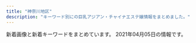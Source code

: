 ```yaml
---
title: "神奈川地区"
description: "キーワード別にの巨乳アジアン・チャイナエステ嬢情報をまとめました。"
---
```


新着画像と新着キーワードをまとめています。
2021年04月05日の情報です。

<DmmAffiliateIns />
<KeywordTable
  shops={
    [
    {
        "station": "JR\u85e4\u6ca2\u99c5\u5357\u53e3",
        "keywords": {
            "85": 3,
            "D": 3,
            "C": 4,
            "87": 6,
            "E": 6,
            "86": 4
        },
        "img_links": [
            "http://www.relax-fairyark.info/img/body2.jpg",
            "http://www.relax-fairyark.info/img/sta235.jpg",
            "http://www.relax-fairyark.info/img/vlt.png",
            "http://www.relax-fairyark.info/img/st235.jpg",
            "http://www.relax-fairyark.info/img/st223.jpg",
            "http://www.relax-fairyark.info/img/tel.png",
            "http://www.relax-fairyark.info/img/sta220.jpg",
            "http://www.relax-fairyark.info/img/st252.jpg",
            "http://www.relax-fairyark.info/img/sta256.jpg",
            "http://www.relax-fairyark.info/img/st257.jpg",
            "http://www.relax-fairyark.info/img/st150.jpg",
            "http://www.relax-fairyark.info/img/st220.jpg",
            "http://www.relax-fairyark.info/img/sta252.jpg",
            "http://www.relax-fairyark.info/img/sta255.jpg",
            "http://www.relax-fairyark.info/img/footbotton.png",
            "http://www.relax-fairyark.info/img/sta213.jpg",
            "http://www.relax-fairyark.info/img/st258.jpg",
            "http://www.relax-fairyark.info/img/sta257.jpg",
            "http://www.relax-fairyark.info/img/sta258.jpg",
            "http://www.relax-fairyark.info/img/st1.jpg",
            "http://www.relax-fairyark.info/img/sta223.jpg",
            "http://www.relax-fairyark.info/img/sta245.jpg",
            "http://www.relax-fairyark.info/img/st213.jpg",
            "http://www.relax-fairyark.info/img/st256.jpg",
            "http://www.relax-fairyark.info/img/botton.jpg",
            "http://www.relax-fairyark.info/img/st227.jpg",
            "http://www.relax-fairyark.info/img/head.jpg",
            "http://www.relax-fairyark.info/img/st245.jpg",
            "http://www.relax-fairyark.info/img/nos.jpg",
            "http://www.relax-fairyark.info/img/sta150.jpg",
            "http://www.relax-fairyark.info/img/st255.jpg"
        ],
        "name": "Fairy Ark",
        "url": "http://www.relax-fairyark.info/"
    },
    {
        "name": "\u30ea\u30e9\u30af\u30bc\u30fc\u30b7\u30e7\u30f3\u59b9",
        "url": "http://www.imouto-esute2866.com/",
        "station": "JR\u5e73\u585a\u99c5\u5317\u53e3",
        "img_links": [
            "http://www.imouto-esute2866.com/images/012.jpg",
            "http://www.imouto-esute2866.com/flash/top-1.jpg",
            "http://www.imouto-esute2866.com/images/013.jpg"
        ],
        "keywords": {
            "C": 7
        }
    },
    {
        "keywords": {
            "E": 8,
            "C": 8,
            "D": 56,
            "F": 8
        },
        "name": "\u30ad\u30e5\u30fc\u30c8",
        "url": "http://onlyone-relax.xyz/",
        "station": "JR\u5c0f\u7530\u539f\u99c5\u897f\u53e3",
        "img_links": [
            "http://onlyone-relax.xyz/images/cg08.jpg",
            "http://onlyone-relax.xyz/images/2.jpg",
            "http://onlyone-relax.xyz/images/top2.png",
            "http://onlyone-relax.xyz/images/qr.jpg",
            "http://onlyone-relax.xyz/images/cg05.jpg",
            "http://onlyone-relax.xyz/images/cg06.jpg",
            "http://onlyone-relax.xyz/images/spacer300x450.png",
            "http://onlyone-relax.xyz/images/cg02.jpg",
            "http://onlyone-relax.xyz/images/cg09.jpg",
            "http://onlyone-relax.xyz/images/cg10.jpg",
            "http://onlyone-relax.xyz/images/cg01.jpg",
            "http://onlyone-relax.xyz/images/1.jpg",
            "http://onlyone-relax.xyz/images/cg03.jpg",
            "http://onlyone-relax.xyz/images/top.png",
            "http://onlyone-relax.xyz/images/cg07.jpg",
            "http://onlyone-relax.xyz/images/4.jpg",
            "http://onlyone-relax.xyz/images/cg04.jpg"
        ]
    },
    {
        "keywords": {
            "86": 38,
            "C": 9,
            "D": 51,
            "85": 13
        },
        "station": "\u5927\u78ef\u99c5",
        "img_links": [
            "https://candy.jps.cm/images/mobile.jpg",
            "https://candy.jps.cm/images/s_news.jpg",
            "https://candy.jps.cm/photos/sites/46/2021/03/2021032412025519.jpg",
            "https://candy.jps.cm/photos/sites/46/2021/03/2021032412025333.jpg",
            "https://candy.jps.cm/images/tel.jpg",
            "https://candy.jps.cm/images/room3.jpg",
            "https://candy.jps.cm/images/s_face.jpg",
            "https://candy.jps.cm/images/s_staff.jpg",
            "https://candy.jps.cm/images/s2.jpg",
            "https://candy.jps.cm/photos/sites/46/2021/03/2021032412025477.jpg",
            "https://candy.jps.cm/photos/sites/46/2021/03/2021032412025571.jpg",
            "https://candy.jps.cm/images/s1.jpg",
            "https://candy.jps.cm/images/top.jpg",
            "https://candy.jps.cm/images/news_bj2.jpg",
            "https://candy.jps.cm/images/room1.jpg",
            "https://candy.jps.cm/images/s_link.jpg",
            "https://candy.jps.cm/images/new.jpg",
            "https://candy.jps.cm/images/room4.jpg",
            "https://candy.jps.cm/images/room2.jpg"
        ],
        "url": "https://candy.jps.cm/",
        "name": "\u30ad\u30e3\u30f3\u30c7\u30a3"
    },
    {
        "img_links": [],
        "station": "JR\u8305\u30f6\u5d0e\u99c5\u5317\u53e3",
        "url": "http://karen.ies.fun/",
        "name": "\u83ef\u84ee",
        "keywords": {}
    },
    {
        "station": "JR\u6771\u6238\u585a\u99c5\u6771\u53e3",
        "url": "http://candy.relaxjp.com/",
        "keywords": {
            "90": 1,
            "88": 1,
            "C": 2,
            "D": 4,
            "87": 1,
            "85": 1,
            "89": 2
        },
        "img_links": [
            "http://candy.relaxjp.com/css/staff/staff003.png",
            "http://candy.relaxjp.com/css/staff/staff002.png",
            "http://candy.relaxjp.com/css/staff/staff005-a.png",
            "http://candy.relaxjp.com/css/staff/staff004-a.png",
            "http://candy.relaxjp.com/css/nav/nav-002.png",
            "http://candy.relaxjp.com/css/top0001.png",
            "http://candy.relaxjp.com/css/staff/staff004.png",
            "http://candy.relaxjp.com/css/nav/nav-004.png",
            "http://candy.relaxjp.com/css/staff/staff007.png",
            "http://candy.relaxjp.com/css/staff/staff006-a.png",
            "http://candy.relaxjp.com/css/nav/nav-001.png",
            "http://candy.relaxjp.com/css/osusume03.jpg",
            "http://candy.relaxjp.com/css/staff/staff006.png",
            "http://candy.relaxjp.com/css/staff/staff001-a.png",
            "http://candy.relaxjp.com/css/staff/staff003-a.png",
            "http://candy.relaxjp.com/css/nav/nav-006.png",
            "http://candy.relaxjp.com/images/slider1/003.jpg",
            "http://candy.relaxjp.com/css/staff/staff007-a.png",
            "http://candy.relaxjp.com/css/nav/nav-003.png",
            "http://candy.relaxjp.com/images/slider1/001.jpg",
            "http://candy.relaxjp.com/css/tel.png",
            "http://candy.relaxjp.com/css/nav/nav-005.png",
            "http://candy.relaxjp.com/css/staff/staff005.png",
            "http://candy.relaxjp.com/css/staff/staff002-a.png",
            "http://candy.relaxjp.com/css/staff/staff0001.png"
        ],
        "name": "Candy"
    },
    {
        "keywords": {},
        "name": "\u5143\u6c17\u3082\u308a\u3082\u308a",
        "img_links": [],
        "url": "http://genkimorimori.ies.bz/",
        "station": "\u79e6\u91ce\u99c5\u5317\u53e3"
    },
    {
        "name": "yuyu-\u3086\u3046\u3086-",
        "img_links": [
            "http://www.cc-girl.work/images/7.jpg",
            "http://www.cc-girl.work/images/staff_t.jpg",
            "http://www.cc-girl.work/images/rec1.jpg",
            "http://www.cc-girl.work/images/line.png",
            "http://www.cc-girl.work/images/ta.jpg",
            "http://www.cc-girl.work/images/mobile.jpg",
            "http://www.cc-girl.work/images/9.jpg",
            "http://www.cc-girl.work/images/news.jpg",
            "http://www.cc-girl.work/images/5.jpg",
            "http://www.cc-girl.work/images/6.jpg",
            "http://www.cc-girl.work/images/4.jpg",
            "http://www.cc-girl.work/img/sizuka1.jpg",
            "http://www.cc-girl.work/img/kaoru1.jpg",
            "http://www.cc-girl.work/images/sys1.jpg",
            "http://www.cc-girl.work/images/head.jpg",
            "http://www.cc-girl.work/images/11.jpg",
            "http://www.cc-girl.work/images/sys2.jpg",
            "http://www.cc-girl.work/images/ac1.jpg",
            "http://www.cc-girl.work/images/8.jpg",
            "http://www.cc-girl.work/images/rec2.jpg",
            "http://www.cc-girl.work/images/10.jpg",
            "http://www.cc-girl.work/img/kumi1.jpg",
            "http://www.cc-girl.work/img/ai1.jpg",
            "http://www.cc-girl.work/img/miho1.jpg",
            "http://www.cc-girl.work/img/eri1.jpg",
            "http://www.cc-girl.work/img/momo1.jpg",
            "http://www.cc-girl.work/img/mari1.jpg",
            "http://www.cc-girl.work/img/yuki1.jpg",
            "http://www.cc-girl.work/images/1.jpg",
            "http://www.cc-girl.work/img/yuri1.jpg",
            "http://www.cc-girl.work/images/3.jpg",
            "http://www.cc-girl.work/images/interior_t.jpg",
            "http://www.cc-girl.work/images/2.jpg",
            "http://www.cc-girl.work/images/int1.jpg",
            "http://www.cc-girl.work/img/yaya1.jpg"
        ],
        "url": "http://www.cc-girl.work/",
        "station": "\u4e0a\u5927\u5ca1\u99c5",
        "keywords": {}
    },
    {
        "keywords": {
            "87": 12,
            "D": 8,
            "83": 8,
            "C": 27
        },
        "img_links": [
            "http://www.bestlove.iesjp.com/images/line.png",
            "http://www.bestlove.iesjp.com/files/007-02.jpg",
            "http://www.bestlove.iesjp.com/photo_news/upimg/77212603ef74383541_0.jpg",
            "http://www.bestlove.iesjp.com/files/001-03.jpg",
            "http://www.bestlove.iesjp.com/files/006-03.jpg",
            "http://www.bestlove.iesjp.com/files/001-02.jpg",
            "http://www.bestlove.iesjp.com/files/004.jpg",
            "http://www.bestlove.iesjp.com/files/002-03.jpg",
            "http://www.bestlove.iesjp.com/files/003.jpg",
            "http://www.bestlove.iesjp.com/images/atomosky.jpg",
            "http://www.bestlove.iesjp.com/files/006-02.jpg",
            "http://www.bestlove.iesjp.com/files/004-02.jpg",
            "http://www.bestlove.iesjp.com/photo_news/upimg/694716066af5752b7c_1.jpg",
            "http://www.bestlove.iesjp.com/files/001.jpg",
            "http://www.bestlove.iesjp.com/photo_news/upimg/54866603c72e67a391_0.jpg",
            "http://www.bestlove.iesjp.com/files/007.jpg",
            "http://www.bestlove.iesjp.com/files/006.jpg",
            "http://www.bestlove.iesjp.com/files/005-03.jpg",
            "http://www.bestlove.iesjp.com/files/003-03.jpg",
            "http://www.bestlove.iesjp.com/files/007-03.jpg",
            "http://www.bestlove.iesjp.com/files/004-03.jpg",
            "http://www.bestlove.iesjp.com/files/002-02.jpg",
            "http://www.bestlove.iesjp.com/files/003-02.jpg",
            "http://www.bestlove.iesjp.com/files/002.jpg",
            "http://www.bestlove.iesjp.com/files/005.jpg",
            "http://www.bestlove.iesjp.com/images/mobile.jpg",
            "http://www.bestlove.iesjp.com/files/005-02.jpg",
            "http://www.bestlove.iesjp.com/images/r3.jpg"
        ],
        "station": "JR\u5e73\u585a\u99c5\u5317\u53e3",
        "name": "Best Love \uff5e\u30d9\u30b9\u30c8\u30e9\u30d6\uff5e",
        "url": "http://www.bestlove.iesjp.com/"
    },
    {
        "img_links": [
            "http://esbest.info/js/sliderLine/slide_prev.png",
            "http://esbest.info/staffPhoto/s20200526161929.jpg",
            "http://esbest.info/staffPhoto/b20200205123504.jpg",
            "http://esbest.info/js/sliderLine/slide_next.png",
            "http://esbest.info/staffPhoto/b20200111165529.jpg",
            "http://esbest.info/staffPhoto/b20200109133117.jpg",
            "http://esbest.info/images/store/01.jpg",
            "http://esbest.info/images/returnBtn.png",
            "http://esbest.info/images/store/02.jpg",
            "http://esbest.info/uploadfiles/images/campaignEsbestInfo1.jpg",
            "http://esbest.info/images/store/04.jpg",
            "http://esbest.info/staffPhoto/b20200526161929.jpg",
            "http://esbest.info/images/mobile.jpg",
            "http://esbest.info/images/store/03.jpg",
            "http://esbest.info/staffPhoto/s20200111165529.jpg",
            "http://esbest.info/staffPhoto/s20200109133117.jpg",
            "http://esbest.info/staffPhoto/s20200205123504.jpg"
        ],
        "name": "\u30df\u30e9\u30dc\u30eb",
        "url": "http://esbest.info/",
        "keywords": {
            "87": 1,
            "86": 2,
            "E": 1,
            "85": 1,
            "D": 3
        },
        "station": "JR\u6771\u6238\u585a\u99c5\u6771\u53e3"
    },
    {
        "keywords": {
            "C": 13
        },
        "station": "JR\u85e4\u6ca2\u99c5\u5357\u53e3",
        "url": "http://hana-tobira.xyz/",
        "img_links": [
            "http://hana-tobira.xyz/images/tite-link.jpg",
            "http://hana-tobira.xyz/images/end.png",
            "http://hana-tobira.xyz/images/g4.jpg",
            "http://hana-tobira.xyz/images/g2.jpg",
            "http://hana-tobira.xyz/images/tite-i.png",
            "http://hana-tobira.xyz/images/g.jpg",
            "http://hana-tobira.xyz/images/g6.jpg",
            "http://hana-tobira.xyz/images/g7.jpg",
            "http://hana-tobira.xyz/images/pickup_t.jpg",
            "http://hana-tobira.xyz/images/mobile.jpg",
            "http://hana-tobira.xyz/images/g5.jpg",
            "http://hana-tobira.xyz/images/tite-staff.jpg"
        ],
        "name": "\u82b1\u306e\u6249"
    },
    {
        "name": "\u968f\u7e01",
        "url": "http://sui-en.work/",
        "station": "JR\u5e73\u585a\u99c5\u5317\u53e3",
        "img_links": [
            "http://sui-en.work/img/hana1.jpg",
            "http://sui-en.work/images/news.jpg",
            "http://sui-en.work/images/int2.png",
            "http://sui-en.work/images/sys1.jpg",
            "http://sui-en.work/images/sys2.jpg",
            "http://sui-en.work/images/3.png",
            "http://sui-en.work/images/info.jpg",
            "http://sui-en.work/images/int1.png",
            "http://sui-en.work/images/staff_t.png",
            "http://sui-en.work/images/head.jpg",
            "http://sui-en.work/images/interior_t.png",
            "http://sui-en.work/images/b1.jpg",
            "http://sui-en.work/img/sena1.jpg",
            "http://sui-en.work/images/1.png",
            "http://sui-en.work/images/mobile.jpg",
            "http://sui-en.work/images/sys3.png",
            "http://sui-en.work/images/tr.jpg",
            "http://sui-en.work/images/b2.jpg",
            "http://sui-en.work/images/2.png",
            "http://sui-en.work/img/yuki1.jpg",
            "http://sui-en.work/images/4.png",
            "http://sui-en.work/images/int3.png",
            "http://sui-en.work/img/kaori1.jpg",
            "http://sui-en.work/images/ta.jpg"
        ],
        "keywords": {}
    },
    {
        "station": "JR\u85e4\u6ca2\u99c5\u5357\u53e3",
        "url": "http://yacho.est-u.com/",
        "name": "\u591c\u8776",
        "img_links": [
            "http://yacho.est-u.com/images/staff_03.jpg",
            "http://yacho.est-u.com/images/index_04.jpg",
            "http://yacho.est-u.com/images/4.jpg",
            "http://yacho.est-u.com/images/index_01.jpg",
            "http://yacho.est-u.com/images/k1.jpg",
            "http://yacho.est-u.com/images/index_06.jpg",
            "http://yacho.est-u.com/images/index_14.jpg",
            "http://yacho.est-u.com/images/k2.jpg",
            "http://yacho.est-u.com/images/index_17.jpg",
            "http://yacho.est-u.com/images/staff_01.jpg",
            "http://yacho.est-u.com/images/5.jpg",
            "http://yacho.est-u.com/images/index_05.jpg",
            "http://yacho.est-u.com/images/2.jpg",
            "http://yacho.est-u.com/images/index_02.jpg",
            "http://yacho.est-u.com/images/6.jpg",
            "http://yacho.est-u.com/images/1.jpg",
            "http://yacho.est-u.com/images/index_03.jpg",
            "http://yacho.est-u.com/images/index_07.jpg",
            "http://yacho.est-u.com/images/index_15.jpg",
            "http://yacho.est-u.com/images/index_12.jpg",
            "http://yacho.est-u.com/images/3.jpg",
            "http://yacho.est-u.com/images/index_10.jpg"
        ],
        "keywords": {}
    },
    {
        "img_links": [
            "http://www.hamabei.com/images/buttona_06.jpg",
            "http://www.hamabei.com/images/giral012.jpg",
            "http://www.hamabei.com/images/yuka1.jpg",
            "http://www.hamabei.com/images/kaori1.jpg",
            "http://www.hamabei.com/images/nana1.jpg",
            "http://www.hamabei.com/images/buttona_07.jpg",
            "http://www.hamabei.com/images/buttona_08.jpg",
            "http://www.hamabei.com/images/buttona_05.jpg",
            "http://www.hamabei.com/images/miki1.jpg",
            "http://www.hamabei.com/images/giral007.jpg",
            "http://www.hamabei.com/images/buttona_04.jpg",
            "http://www.hamabei.com/images/qr.jpg",
            "http://www.hamabei.com/images/giral014.jpg",
            "http://www.hamabei.com/images/giral009.jpg",
            "http://www.hamabei.com/images/buttona_03.jpg",
            "http://www.hamabei.com/images/giral015.jpg"
        ],
        "keywords": {},
        "station": "JR\u8305\u30f6\u5d0e\u99c5\u5357\u53e3",
        "url": "http://www.hamabei.com/",
        "name": "\u6d5c\u8fba\u306e\u604b"
    },
    {
        "name": "\u3059\u3054\u3044\u7652\u3057",
        "img_links": [
            "http://www.sugoi.esturl.com/images/tit_new.png",
            "http://www.sugoi.esturl.com/images/maining.jpg",
            "http://www.sugoi.esturl.com/files/001.jpg",
            "http://www.sugoi.esturl.com/images/top.jpg",
            "http://www.sugoi.esturl.com/images/sp_tit_therapist.png",
            "http://www.sugoi.esturl.com/files/004.jpg",
            "http://www.sugoi.esturl.com/images/tit_therapist.png",
            "http://www.sugoi.esturl.com/files/002.jpg",
            "http://www.sugoi.esturl.com/images/sp_top.jpg",
            "http://www.sugoi.esturl.com/images/sp_tit_new.png",
            "http://www.sugoi.esturl.com/images/img_tel.png",
            "http://www.sugoi.esturl.com/files/003.jpg"
        ],
        "keywords": {
            "86": 12,
            "87": 12,
            "C": 12,
            "D": 12
        },
        "station": "JR\u6238\u585a\u99c5",
        "url": "http://www.sugoi.esturl.com/"
    },
    {
        "url": "http://lavender-est.xyz/",
        "img_links": [
            "http://lavender-est.xyz/girl/2_1.jpg",
            "http://lavender-est.xyz/girl/8_1.jpg",
            "http://lavender-est.xyz/images/twitter.jpg",
            "http://lavender-est.xyz/girl/8.jpg",
            "http://lavender-est.xyz/girl/3.jpg",
            "http://lavender-est.xyz/girl/7.jpg",
            "http://lavender-est.xyz/girl/11_1.jpg",
            "http://lavender-est.xyz/images/top01.jpg",
            "http://lavender-est.xyz/images/tel.png",
            "http://lavender-est.xyz/girl/2.jpg",
            "http://lavender-est.xyz/images/lr_02.jpg",
            "http://lavender-est.xyz/images/room/r4.jpg",
            "http://lavender-est.xyz/girl/14_1.jpg",
            "http://lavender-est.xyz/girl/5.jpg",
            "http://lavender-est.xyz/girl/10_1.jpg",
            "http://lavender-est.xyz/girl/11_2.jpg",
            "http://lavender-est.xyz/girl/5_2.jpg",
            "http://lavender-est.xyz/images/pro_girl_line.jpg",
            "http://lavender-est.xyz/girl/4_1.jpg",
            "http://lavender-est.xyz/girl/14.jpg",
            "http://lavender-est.xyz/images/room/r3.jpg",
            "http://lavender-est.xyz/images/bar_staff.jpg",
            "http://lavender-est.xyz/girl/14_2.jpg",
            "http://lavender-est.xyz/images/mobile.png",
            "http://lavender-est.xyz/girl/9_2.jpg",
            "http://lavender-est.xyz/images/room/r2.jpg",
            "http://lavender-est.xyz/girl/5_3.jpg",
            "http://lavender-est.xyz/girl/9.jpg",
            "http://lavender-est.xyz/girl/10_2.jpg",
            "http://lavender-est.xyz/girl/7_1.jpg",
            "http://lavender-est.xyz/images/room/r1.jpg",
            "http://lavender-est.xyz/girl/3_1.jpg",
            "http://lavender-est.xyz/girl/9_1.jpg",
            "http://lavender-est.xyz/girl/15_1.jpg",
            "http://lavender-est.xyz/i/girl/4.jpg",
            "http://lavender-est.xyz/girl/7_2.jpg",
            "http://lavender-est.xyz/girl/10.jpg",
            "http://lavender-est.xyz/girl/4.jpg",
            "http://lavender-est.xyz/girl/15.jpg",
            "http://lavender-est.xyz/girl/5_1.jpg",
            "http://lavender-est.xyz/girl/11.jpg"
        ],
        "station": "JR\u85e4\u6ca2\u99c5\u5357\u53e3",
        "name": "\u30e9\u30d9\u30f3\u30c0\u30fc",
        "keywords": {}
    },
    {
        "station": "JR\u5e73\u585a\u99c5\u5317\u53e3",
        "img_links": [
            "http://www.huyo.work/images/line.png",
            "http://www.huyo.work/images/4.jpg",
            "http://www.huyo.work/images/sys1.jpg",
            "http://www.huyo.work/img/mimi1.jpg",
            "http://www.huyo.work/img/hana1.jpg",
            "http://www.huyo.work/images/mobile.jpg",
            "http://www.huyo.work/images/info.jpg",
            "http://www.huyo.work/img/riri1.jpg",
            "http://www.huyo.work/img/ayumi1.jpg",
            "http://www.huyo.work/images/sys2.jpg",
            "http://www.huyo.work/img/mayu1.jpg",
            "http://www.huyo.work/images/7.jpg",
            "http://www.huyo.work/images/news.jpg",
            "http://www.huyo.work/img/nana1.jpg",
            "http://www.huyo.work/images/1.jpg",
            "http://www.huyo.work/images/3.jpg",
            "http://www.huyo.work/images/interior_t.jpg",
            "http://www.huyo.work/images/head.jpg",
            "http://www.huyo.work/images/int1.jpg",
            "http://www.huyo.work/images/5.jpg",
            "http://www.huyo.work/images/2.jpg",
            "http://www.huyo.work/img/sora1.jpg",
            "http://www.huyo.work/images/8.jpg",
            "http://www.huyo.work/images/staff_t.jpg",
            "http://www.huyo.work/images/int2.jpg"
        ],
        "name": "\u3075\u3088\u3046",
        "keywords": {},
        "url": "http://www.huyo.work/"
    },
    {
        "img_links": [
            "http://civebt.xyz/templets/default/picture/interior_t.jpg",
            "http://civebt.xyz/uploads/180620/1-1P62010154K00.png",
            "http://civebt.xyz/uploads/201103/1-201103091136248.jpg",
            "http://civebt.xyz/uploads/201103/1-201103143450506.jpg",
            "http://civebt.xyz/templets/default/picture/news.jpg",
            "http://civebt.xyz/templets/default/picture/head.jpg",
            "http://civebt.xyz/uploads/201103/1-201103091150648.jpg",
            "http://civebt.xyz/templets/default/picture/staff_t.jpg",
            "http://civebt.xyz/uploads/201102/1-2011021306404K.png",
            "http://civebt.xyz/templets/default/picture/rec1.png",
            "http://civebt.xyz/uploads/180620/1-1P62010193X63.jpg",
            "http://civebt.xyz/uploads/201102/1-201102130FY09.png",
            "http://civebt.xyz/uploads/201103/1-201103091122a3.jpg"
        ],
        "url": "http://civebt.xyz/",
        "station": "\u6e58\u5357\u53f0\u99c5\u897f\u53e3",
        "keywords": {
            "G": 4,
            "E": 8
        },
        "name": "\u9b54\u6cd5\u306e\u5973\u738b"
    },
    {
        "keywords": {
            "85": 2,
            "86": 4,
            "89": 2,
            "83": 4
        },
        "name": "\u9e97",
        "station": "JR\u85e4\u6ca2\u99c5\u5357\u53e3",
        "url": "http://es-rei.work/",
        "img_links": [
            "http://es-rei.work/_src/26791115/_igp4263.jpg",
            "http://es-rei.work/_src/26747300/line3.png",
            "http://es-rei.work/_src/47863244/line1.jpg",
            "http://es-rei.work/_src/26838155/wechatimg202.jpg",
            "http://es-rei.work/_src/26747218/line1.jpg",
            "http://es-rei.work/_src/26747221/wechatimg164_1.jpg",
            "http://es-rei.work/_src/26747296/line1.jpg",
            "http://es-rei.work/_src/26747229/line1.jpg",
            "http://es-rei.work/_src/26824435/cam2.png",
            "http://es-rei.work/_src/26838174/line.png",
            "http://es-rei.work/_src/26747126/base_01.png",
            "http://es-rei.work/_src/26747089/51d8ecbee4cc2935f070c539c37ded71.jpg",
            "http://es-rei.work/_src/26824216/b0131b16446464e537eff864d8f041bb.jpg",
            "http://es-rei.work/_src/26747170/base_01.png",
            "http://es-rei.work/_src/26838158/wechatimg75.jpg",
            "http://es-rei.work/_src/26838160/line.png",
            "http://es-rei.work/_src/47863241/05859f21726dfcef9faa9bab12a2595.jpg",
            "http://es-rei.work/_src/26747210/navi2_06.png",
            "http://es-rei.work/_src/26747304/line1.jpg",
            "http://es-rei.work/5.jpg",
            "http://es-rei.work/_src/47863240/line3.png",
            "http://es-rei.work/_src/26747093/_igp4295.jpg",
            "http://es-rei.work/3.jpg",
            "http://es-rei.work/_src/26747203/list_04.png",
            "http://es-rei.work/_src/26747205/navi2_01.png",
            "http://es-rei.work/_src/34041600/line3.png",
            "http://es-rei.work/_src/26747200/list_01.png",
            "http://es-rei.work/_src/26747173/base_03.png",
            "http://es-rei.work/_src/26838136/news.jpg",
            "http://es-rei.work/_src/26747287/line3.png",
            "http://es-rei.work/_src/26747158/base_03.png",
            "http://es-rei.work/_src/26838156/wechatimg204.jpg",
            "http://es-rei.work/_src/26790995/wechatimg38_20181018221746252.jpg",
            "http://es-rei.work/_src/26747204/list_05.png",
            "http://es-rei.work/_src/26838157/wechatimg77.jpg",
            "http://es-rei.work/4.jpg",
            "http://es-rei.work/_src/26747199/sign.png",
            "http://es-rei.work/_src/26747202/list_03.png",
            "http://es-rei.work/_src/26747207/navi2_03.png",
            "http://es-rei.work/_src/26747209/navi2_05.png",
            "http://es-rei.work/_src/26747086/base_01.png",
            "http://es-rei.work/_src/26747153/base_01.png",
            "http://es-rei.work/_src/26791049/_dsf9442.jpg",
            "http://es-rei.work/1.jpg",
            "http://es-rei.work/2.jpg",
            "http://es-rei.work/_src/26791051/_dsf9446.jpg",
            "http://es-rei.work/_src/26747292/wechatimg202.jpg",
            "http://es-rei.work/_src/26747293/line3.png",
            "http://es-rei.work/_src/26747201/list_02.png",
            "http://es-rei.work/_src/26747187/base_03.png",
            "http://es-rei.work/_src/26747185/base_01.png",
            "http://es-rei.work/_src/26747294/line3.png",
            "http://es-rei.work/_src/26747288/line3.png",
            "http://es-rei.work/_src/26747225/wechatimg75.jpg",
            "http://es-rei.work/_src/26747223/line3.png",
            "http://es-rei.work/_src/34124118/wechatimg26_20200914183556350.jpg",
            "http://es-rei.work/_src/26747301/line3.png",
            "http://es-rei.work/_src/47863239/line3.png",
            "http://es-rei.work/_src/34041597/wechatimg26_20200914183556350.jpg",
            "http://es-rei.work/_src/34041693/line1.jpg",
            "http://es-rei.work/_src/26747132/line1.jpg",
            "http://es-rei.work/_src/26747302/wechatimg204.jpg",
            "http://es-rei.work/_src/26747289/wechatimg77.jpg",
            "http://es-rei.work/_src/47863108/wechatimg26_20200914183556350.jpg",
            "http://es-rei.work/_src/26747227/line3.png",
            "http://es-rei.work/_src/47863242/100054276feb8d8cef3ac5199531cfe.jpg",
            "http://es-rei.work/_src/26747208/navi2_04.png",
            "http://es-rei.work/_src/26747231/line1.jpg",
            "http://es-rei.work/_src/26747226/line3.png",
            "http://es-rei.work/_src/26747114/base_03.png",
            "http://es-rei.work/_src/34041596/05859f21726dfcef9faa9bab12a2595.jpg",
            "http://es-rei.work/_src/26791053/_dsf9449.jpg",
            "http://es-rei.work/_src/34041599/line3.png",
            "http://es-rei.work/_src/26747141/base_03.png",
            "http://es-rei.work/_src/26747222/line3.png",
            "http://es-rei.work/_src/26747206/navi2_02.png"
        ]
    },
    {
        "keywords": {},
        "img_links": [
            "http://f-kaori.work/images/10.jpg",
            "http://f-kaori.work/sp/images/9.jpg",
            "http://f-kaori.work/images/int1.png",
            "http://f-kaori.work/sp/images/sisu.jpg",
            "http://f-kaori.work/images/mobile.jpg",
            "http://f-kaori.work/sp/images/7.jpg",
            "http://f-kaori.work/images/head.jpg",
            "http://f-kaori.work/sp/images/head.jpg",
            "http://f-kaori.work/sp/images/topgirl.png",
            "http://f-kaori.work/images/concept.png",
            "http://f-kaori.work/sp/images/1.jpg",
            "http://f-kaori.work/sp/images/top.jpg",
            "http://f-kaori.work/sp/images/sys.png",
            "http://f-kaori.work/sp/menu/top.jpg",
            "http://f-kaori.work/sp/menu/interior.jpg",
            "http://f-kaori.work/sp/images/news.png",
            "http://f-kaori.work/images/6.jpg",
            "http://f-kaori.work/images/sm.jpg",
            "http://f-kaori.work/images/news.png",
            "http://f-kaori.work/sp/img/sin1.jpg",
            "http://f-kaori.work/images/7.jpg",
            "http://f-kaori.work/sp/images/interior_t.jpg",
            "http://f-kaori.work/sp/img/emi1.jpg",
            "http://f-kaori.work/sp/img/yumi1.jpg",
            "http://f-kaori.work/sp/images/10.jpg",
            "http://f-kaori.work/images/8.jpg",
            "http://f-kaori.work/images/3.jpg",
            "http://f-kaori.work/sp/images/6.jpg",
            "http://f-kaori.work/img/yumi1.jpg",
            "http://f-kaori.work/images/5.jpg",
            "http://f-kaori.work/sp/images/5.jpg",
            "http://f-kaori.work/sp/images/rec1.png",
            "http://f-kaori.work/sp/images/int2.png",
            "http://f-kaori.work/images/9.jpg",
            "http://f-kaori.work/sp/images/sisu_t.png",
            "http://f-kaori.work/img/sora1.jpg",
            "http://f-kaori.work/sp/img/yoka1.jpg",
            "http://f-kaori.work/sp/menu/staff.jpg",
            "http://f-kaori.work/sp/images/8.jpg",
            "http://f-kaori.work/img/sasa1.jpg",
            "http://f-kaori.work/images/int2.png",
            "http://f-kaori.work/sp/images/int1.png",
            "http://f-kaori.work/sp/images/3.jpg",
            "http://f-kaori.work/img/emi1.jpg",
            "http://f-kaori.work/sp/images/newsb.png",
            "http://f-kaori.work/images/line.png",
            "http://f-kaori.work/sp/images/footer.png",
            "http://f-kaori.work/images/sys.png",
            "http://f-kaori.work/sp/img/sasa1.jpg",
            "http://f-kaori.work/img/aya1.jpg",
            "http://f-kaori.work/sp/images/rec3.png",
            "http://f-kaori.work/images/interior_t.jpg",
            "http://f-kaori.work/img/yoka1.jpg",
            "http://f-kaori.work/sp/img/sora1.jpg",
            "http://f-kaori.work/sp/images/staff_t.jpg",
            "http://f-kaori.work/images/rec2.jpg",
            "http://f-kaori.work/images/1.jpg",
            "http://f-kaori.work/img/sin1.jpg",
            "http://f-kaori.work/sp/images/rec2.jpg",
            "http://f-kaori.work/images/staff_t.jpg",
            "http://f-kaori.work/sp/img/aya1.jpg",
            "http://f-kaori.work/sp/images/tel.jpg",
            "http://f-kaori.work/images/sisu.png",
            "http://f-kaori.work/sp/images/pc.jpg",
            "http://f-kaori.work/sp/img/risa1.jpg",
            "http://f-kaori.work/images/rec1.png",
            "http://f-kaori.work/img/risa1.jpg",
            "http://f-kaori.work/images/sisu_t.jpg"
        ],
        "name": "\u85ab",
        "station": "JR\u85e4\u6ca2\u99c5\u5357\u53e3",
        "url": "http://f-kaori.work/"
    },
    {
        "keywords": {
            "86": 21,
            "83": 10,
            "87": 11,
            "D": 63,
            "85": 21,
            "C": 9
        },
        "name": "\u30a2\u30ea\u30fc\u30ca",
        "img_links": [
            "https://arena.jpn.vin/photos/sites/25/2021/03/2021031912153947.jpg",
            "https://arena.jpn.vin/photos/sites/25/2021/02/2021021019135821.jpg",
            "https://arena.jpn.vin/photos/sites/25/2021/04/2021040118140613.jpg",
            "https://arena.jpn.vin/images/room4.jpg",
            "https://arena.jpn.vin/images/s2.jpg",
            "https://arena.jpn.vin/images/s_news.jpg",
            "https://arena.jpn.vin/images/mobile.jpg",
            "https://arena.jpn.vin/images/s_link.jpg",
            "https://arena.jpn.vin/images/s_face.jpg",
            "https://arena.jpn.vin/photos/sites/25/2021/02/202102101913575.jpg",
            "https://arena.jpn.vin/images/room2.jpg",
            "https://arena.jpn.vin/images/news_bj2.jpg",
            "https://arena.jpn.vin/images/s_staff.jpg",
            "https://arena.jpn.vin/images/new.jpg",
            "https://arena.jpn.vin/images/top.jpg",
            "https://arena.jpn.vin/images/room1.jpg",
            "https://arena.jpn.vin/images/tel.jpg",
            "https://arena.jpn.vin/images/room3.jpg",
            "https://arena.jpn.vin/images/s1.jpg",
            "https://arena.jpn.vin/photos/sites/25/2021/02/2021021019135553.jpg",
            "https://arena.jpn.vin/photos/sites/25/2021/02/2021021019135619.jpg"
        ],
        "station": "JR\u6238\u585a\u99c5\u897f\u53e3",
        "url": "https://arena.jpn.vin/"
    },
    {
        "name": "\u30cf\u30cb\u30fc\u30cf\u30cb\u30fc",
        "url": "http://cherry.este.work/",
        "img_links": [
            "http://cherry.este.work/call.png",
            "http://cherry.este.work/m-head03.jpg",
            "http://cherry.este.work/staff03-b.png",
            "http://cherry.este.work/foot01.jpg",
            "http://cherry.este.work/baner.jpg",
            "http://cherry.este.work/yui.jpg",
            "http://cherry.este.work/anna.jpg",
            "http://cherry.este.work/staff05-b.png",
            "http://cherry.este.work/staff02-b.png"
        ],
        "keywords": {
            "90": 3,
            "E": 1,
            "92": 1,
            "D": 3,
            "85": 1,
            "F": 1
        },
        "station": "JR\u5c0f\u7530\u539f\u99c5\u6771\u53e3"
    },
    {
        "station": "JR\u85e4\u6ca2\u99c5\u5317\u53e3",
        "url": "http://en.este88.com/",
        "img_links": [
            "http://en.este88.com/gals/saya1.jpg",
            "http://en.este88.com/i/images/info_12.jpg",
            "http://en.este88.com/i/images/info_07.jpg",
            "http://en.este88.com/gals/aya1.jpg",
            "http://en.este88.com/gals/koko1.jpg",
            "http://en.este88.com/images/info.png",
            "http://en.este88.com/gals/rena1.jpg",
            "http://en.este88.com/gals/nana1.jpg",
            "http://en.este88.com/gals/momo1.jpg",
            "http://en.este88.com/gals/asuka1.jpg",
            "http://en.este88.com/i/images/info_15.jpg",
            "http://en.este88.com/i/images/info_09.jpg"
        ],
        "keywords": {},
        "name": "\u7e01"
    },
    {
        "station": "\u8ffd\u6d5c\u99c5",
        "img_links": [
            "http://cdn.dino-es.com/images/line.jpg",
            "http://oppama.iest.info/images/room3.jpg",
            "http://oppama.iest.info/images/l1.jpg",
            "http://cdn.dino-es.com/images/allpics/KL77e92f55838704c7de0a1eb6ca2a81a0/4ec1d6974658a8b101911755e5d05691.jpg",
            "http://oppama.iest.info/images/s_news2.png",
            "http://oppama.iest.info/photos/sites/10/2018/05/2018053009323272.jpg",
            "http://oppama.iest.info/images/room5.jpg",
            "http://oppama.iest.info/photos/sites/10/2018/07/2018073109281797.jpg",
            "http://oppama.iest.info/images/bj3.jpg",
            "http://oppama.iest.info/images/mobile.png",
            "http://oppama.iest.info/images/room6.jpg",
            "http://cdn.dino-es.com/images/logo/150x40DinoEs.png",
            "http://oppama.iest.info/images/s_pick.png",
            "http://oppama.iest.info/photos/sites/10/2018/05/2018053009323253.jpg",
            "http://oppama.iest.info/images/room4.jpg",
            "http://oppama.iest.info/photos/sites/10/2018/05/2018053009323210.jpg",
            "http://oppama.iest.info/photos/sites/10/2018/07/2018073109281759.jpg",
            "http://oppama.iest.info/photos/sites/10/2018/07/2018073109281740.jpg",
            "http://oppama.iest.info/images/s_staff.jpg",
            "http://oppama.iest.info/images/room1.jpg",
            "http://oppama.iest.info/photos/sites/10/2018/07/2018073109281695.jpg",
            "http://oppama.iest.info/images/s_news.png",
            "http://oppama.iest.info/images/room2.jpg",
            "http://oppama.iest.info/images/top.jpg",
            "http://oppama.iest.info/photos/sites/10/2018/05/2018053009323372.jpg"
        ],
        "keywords": {
            "86": 9,
            "85": 2,
            "D": 10,
            "C": 3,
            "87": 2
        },
        "url": "http://oppama.iest.info/",
        "name": "\u8ffd\u6d5c\u30de\u30c3\u30b5\u30fc\u30b8"
    },
    {
        "url": "http://yushinen.info/",
        "img_links": [
            "http://yushinen.info/images/nei-03.png",
            "http://yushinen.info/images/flw.png",
            "http://yushinen.info/images/g3.jpg",
            "http://yushinen.info/images/info.png",
            "http://yushinen.info/images/room1.jpg",
            "http://yushinen.info/images/g6.jpg",
            "http://yushinen.info/images/g1.jpg",
            "http://yushinen.info/images/g7.jpg",
            "http://yushinen.info/images/g4.jpg",
            "http://yushinen.info/images/miki1.jpg",
            "http://yushinen.info/images/room6.jpg",
            "http://yushinen.info/images/room4.jpg",
            "http://yushinen.info/images/mobile.png",
            "http://yushinen.info/images/saya1.jpg",
            "http://yushinen.info/images/room3.jpg",
            "http://yushinen.info/images/nana1.jpg",
            "http://yushinen.info/images/room2.jpg",
            "http://yushinen.info/images/g5.jpg",
            "http://yushinen.info/images/top.jpg",
            "http://yushinen.info/images/room5.jpg",
            "http://yushinen.info/images/eri1.jpg",
            "http://yushinen.info/images/g0.jpg",
            "http://yushinen.info/images/ami1.jpg",
            "http://yushinen.info/images/g2.jpg"
        ],
        "station": "JR\u85e4\u6ca2\u99c5\u5357\u53e3",
        "name": "\u7652\u5fc3\u5712",
        "keywords": {}
    },
    {
        "station": "JR\u5e73\u585a\u99c5\u897f\u53e3",
        "name": "\u693f",
        "url": "http://o-jp.com/tsubaki/",
        "img_links": [
            "http://o-jp.com/tsubaki/images/photo02.jpg",
            "http://o-jp.com/tsubaki/images/mimi1.jpg",
            "http://o-jp.com/tsubaki/images/photo03.jpg",
            "http://o-jp.com/tsubaki/images/t_discount.jpg",
            "http://o-jp.com/tsubaki/images/photo01.jpg",
            "http://o-jp.com/tsubaki/images/photo04.jpg",
            "http://o-jp.com/tsubaki/images/t_mobile.jpg",
            "http://o-jp.com/tsubaki/images/index_enter.jpg"
        ],
        "keywords": {
            "C": 6
        }
    },
    {
        "name": "\u60a0\u697d",
        "station": "JR\u5927\u8239\u99c5\u6771\u53e3",
        "keywords": {},
        "img_links": [
            "http://yu-raku.info/staff/s-niri1.jpg",
            "http://yu-raku.info/images/bar-therapist.png",
            "http://yu-raku.info/images/cam30min.png",
            "http://yu-raku.info/images/sm-cam30min.png",
            "http://yu-raku.info/staff/s-emi3.jpg",
            "http://yu-raku.info/sp/images/b-tel.png",
            "http://yu-raku.info/staff/s-miki1.jpg",
            "http://yu-raku.info/images/bar-interior.png",
            "http://yu-raku.info/images/pic-interior.png",
            "http://yu-raku.info/staff/s-emi4.jpg",
            "http://yu-raku.info/staff/s-nana1.jpg",
            "http://yu-raku.info/staff/s-kana1.jpg",
            "http://yu-raku.info/images/b-interior.jpg",
            "http://yu-raku.info/staff/s-sayuri1.jpg",
            "http://yu-raku.info/images/fotter.jpg",
            "http://yu-raku.info/images/c-therapist0.png",
            "http://yu-raku.info/images/bar-cam.png",
            "http://yu-raku.info/images/c-top0.png",
            "http://yu-raku.info/sp/images/bar-cover.png",
            "http://yu-raku.info/staff/s-yuko1.jpg",
            "http://yu-raku.info/staff/s-emi5.jpg",
            "http://yu-raku.info/images/bar-info.png",
            "http://yu-raku.info/sp/images/bar-cam.png",
            "http://yu-raku.info/images/bar-cover.png"
        ],
        "url": "http://yu-raku.info/"
    },
    {
        "keywords": {
            "C": 7
        },
        "img_links": [
            "http://es-hanabi.xyz/images/g1.jpg",
            "http://es-hanabi.xyz/images/r8.jpg",
            "http://es-hanabi.xyz/images/g2.jpg",
            "http://es-hanabi.xyz/images/g3.jpg",
            "http://es-hanabi.xyz/images/r7.jpg",
            "http://es-hanabi.xyz/images/new1.jpg",
            "http://es-hanabi.xyz/images/mobile.png",
            "http://es-hanabi.xyz/images/r6.jpg",
            "http://es-hanabi.xyz/images/r1.jpg",
            "http://es-hanabi.xyz/images/g5.jpg",
            "http://es-hanabi.xyz/images/g4.jpg",
            "http://es-hanabi.xyz/images/r5.jpg",
            "http://es-hanabi.xyz/images/g0.jpg",
            "http://es-hanabi.xyz/images/top.jpg",
            "http://es-hanabi.xyz/images/r2.jpg",
            "http://es-hanabi.xyz/images/zi_staff.png"
        ],
        "name": "\u30cf\u30ca\u30d3",
        "station": "JR\u5e73\u585a\u99c5\u897f\u53e3",
        "url": "http://es-hanabi.xyz/"
    },
    {
        "keywords": {},
        "img_links": [
            "http://vinntuy.xyz/uploads/210401/1-210401144331M4.jpg",
            "http://vinntuy.xyz/static/picture/room3.jpg",
            "http://vinntuy.xyz/static/picture/s_staff.png",
            "http://vinntuy.xyz/static/picture/mobile.jpg",
            "http://vinntuy.xyz/static/picture/top.png",
            "http://vinntuy.xyz/static/picture/s3.jpg",
            "http://vinntuy.xyz/static/picture/room1.jpg",
            "http://vinntuy.xyz/static/picture/room4.jpg",
            "http://vinntuy.xyz/uploads/210401/1-210401144410258.jpg",
            "http://vinntuy.xyz/static/picture/s1.jpg",
            "http://vinntuy.xyz/static/picture/news.png",
            "http://vinntuy.xyz/uploads/210401/1-2104011443001G.jpg",
            "http://vinntuy.xyz/static/picture/room2.jpg"
        ],
        "name": "Honeyroom",
        "station": "JR\u85e4\u6ca2\u99c5\u5357\u53e3",
        "url": "http://vinntuy.xyz/"
    },
    {
        "img_links": [
            "http://www.sh-riraku77.site/picture/i_therapist.png",
            "http://www.sh-riraku77.site/plus/images/room4.jpg",
            "http://www.sh-riraku77.site/picture/top22.png",
            "http://www.sh-riraku77.site/picture/photo3.png",
            "http://www.sh-riraku77.site/picture/s_staff.png",
            "http://www.sh-riraku77.site/plus/images/room2.jpg",
            "http://www.sh-riraku77.site/uploads/201214/1-201214130312232.jpg",
            "http://www.sh-riraku77.site/picture/s_new.png",
            "http://www.sh-riraku77.site/picture/end.png",
            "http://www.sh-riraku77.site/plus/images/room1.jpg",
            "http://www.sh-riraku77.site/plus/images/room3.jpg",
            "http://www.sh-riraku77.site/uploads/210325/1-210325133926495.jpg",
            "http://www.sh-riraku77.site/picture/top23.png"
        ],
        "name": "\u82b1\u306e\u604b",
        "keywords": {},
        "url": "http://www.sh-riraku77.site/",
        "station": "JR\u65b0\u6749\u7530\u99c5\u897f\u53e3"
    },
    {
        "name": "\u61a9",
        "keywords": {},
        "station": "\u8ffd\u6d5c\u99c5",
        "img_links": [
            "http://ikoi.esjp.xyz/img/lr_01.jpg",
            "http://ikoi.esjp.xyz/img/room/photo06.jpg",
            "http://ikoi.esjp.xyz/img/room/photo02.jpg",
            "http://ikoi.esjp.xyz/img/room/photo01.jpg",
            "http://ikoi.esjp.xyz/i/img/photo01.jpg",
            "http://ikoi.esjp.xyz/girl/6.jpg",
            "http://ikoi.esjp.xyz/img/lr_02.jpg",
            "http://ikoi.esjp.xyz/i/img/photo05.jpg",
            "http://ikoi.esjp.xyz/girl/4.jpg",
            "http://ikoi.esjp.xyz/i/img/photo03.jpg",
            "http://ikoi.esjp.xyz/img/rec_top.png",
            "http://ikoi.esjp.xyz/img/pro_girl_line.jpg",
            "http://ikoi.esjp.xyz/img/room/photo04.jpg",
            "http://ikoi.esjp.xyz/i/img/photo06.jpg",
            "http://ikoi.esjp.xyz/img/sub_staff.jpg",
            "http://ikoi.esjp.xyz/i/img/photo02.jpg",
            "http://ikoi.esjp.xyz/img/059.png",
            "http://ikoi.esjp.xyz/i/img/photo04.jpg",
            "http://ikoi.esjp.xyz/girl/2.jpg",
            "http://ikoi.esjp.xyz/img/top_pickback.png",
            "http://ikoi.esjp.xyz/girl/3.jpg",
            "http://ikoi.esjp.xyz/img/room/photo05.jpg",
            "http://ikoi.esjp.xyz/girl/5.jpg",
            "http://ikoi.esjp.xyz/img/room/photo03.jpg",
            "http://ikoi.esjp.xyz/img/qr.jpg",
            "http://ikoi.esjp.xyz/img/capinfo.jpg",
            "http://ikoi.esjp.xyz/girl/1.jpg"
        ],
        "url": "http://ikoi.esjp.xyz/"
    },
    {
        "keywords": {
            "86": 3,
            "C": 16,
            "D": 3
        },
        "station": "JR\u85e4\u6ca2\u99c5\u5357\u53e3",
        "url": "http://uintiop.tokyo/",
        "name": "\u5929\u4f7f",
        "img_links": [
            "http://uintiop.tokyo/uploads/210111/1-210111123I9332.jpg",
            "http://uintiop.tokyo/picture/tel.png",
            "http://uintiop.tokyo/uploads/210208/1-21020Q31459221.jpg",
            "http://uintiop.tokyo/uploads/200720/1-200H013041T46.jpg",
            "http://uintiop.tokyo/picture/1.jpg",
            "http://uintiop.tokyo/picture/top-img10.jpg",
            "http://uintiop.tokyo/picture/top-img02.png",
            "http://uintiop.tokyo/uploads/210319/1-210319140151X7.jpg",
            "http://uintiop.tokyo/uploads/200714/1-200G4125RS59.jpg",
            "http://uintiop.tokyo/picture/2.jpg",
            "http://uintiop.tokyo/picture/4.jpg",
            "http://uintiop.tokyo/picture/3.jpg",
            "http://uintiop.tokyo/picture/top-img03.jpg",
            "http://uintiop.tokyo/uploads/210220/1-21022013460JA.jpg",
            "http://uintiop.tokyo/picture/call.png",
            "http://uintiop.tokyo/uploads/200727/1-200HG01643361.jpg",
            "http://uintiop.tokyo/picture/top-img01.png",
            "http://uintiop.tokyo/uploads/200714/1-200G4124210P7.jpg"
        ]
    },
    {
        "station": "\u9577\u5f8c\u99c5\u6771\u53e3",
        "img_links": [
            "http://meetyou.me-es.com/images/r02.jpg",
            "http://meetyou.me-es.com/images/staff_10.jpg",
            "http://meetyou.me-es.com/images/index_02.jpg",
            "http://meetyou.me-es.com/images/index_09.jpg",
            "http://meetyou.me-es.com/images/index_13.jpg",
            "http://meetyou.me-es.com/images/sub_13.jpg",
            "http://meetyou.me-es.com/images/r03.jpg",
            "http://meetyou.me-es.com/images/r04.jpg",
            "http://meetyou.me-es.com/images/r01.jpg",
            "http://meetyou.me-es.com/girl/018.jpg",
            "http://meetyou.me-es.com/girl/016.jpg",
            "http://meetyou.me-es.com/images/index_07.jpg",
            "http://meetyou.me-es.com/girl/015.jpg",
            "http://meetyou.me-es.com/images/info_tit.jpg",
            "http://meetyou.me-es.com/girl/013.jpg",
            "http://meetyou.me-es.com/girl/00.jpg",
            "http://meetyou.me-es.com/images/index_03.jpg",
            "http://meetyou.me-es.com/images/index_17.jpg",
            "http://meetyou.me-es.com/images/index_05.jpg",
            "http://meetyou.me-es.com/images/index_01.jpg",
            "http://meetyou.me-es.com/images/info_10.jpg",
            "http://meetyou.me-es.com/images/index_04.jpg",
            "http://meetyou.me-es.com/girl/017.jpg",
            "http://meetyou.me-es.com/images/index_10.jpg",
            "http://meetyou.me-es.com/images/rec.jpg",
            "http://meetyou.me-es.com/images/index_08.jpg",
            "http://meetyou.me-es.com/images/index_06.jpg",
            "http://meetyou.me-es.com/images/index_15.jpg",
            "http://meetyou.me-es.com/images/rec_10.jpg"
        ],
        "url": "http://meetyou.me-es.com/",
        "name": "\u30df\u30fc\u30c8\u30e6\u30fc",
        "keywords": {
            "C": 4,
            "D": 1
        }
    },
    {
        "name": "\u3055\u304f\u3089",
        "station": "JR\u5927\u8239\u99c5\u6771\u53e3",
        "keywords": {},
        "url": "http://hoguraku.info/",
        "img_links": [
            "http://hoguraku.info/_src/22293601/newspinkup.png",
            "http://hoguraku.info/_src/22294029/3_20180513213551306.jpg",
            "http://hoguraku.info/_src/22296695/pup.png",
            "http://hoguraku.info/_src/22266488/navi2_02.png",
            "http://hoguraku.info/_src/22266489/navi_03.png",
            "http://hoguraku.info/_src/22294026/wechatimg239.jpg",
            "http://hoguraku.info/_src/22294409/img20180513220122069421.png",
            "http://hoguraku.info/staff-2.jpg",
            "http://hoguraku.info/_src/22294031/wechatimg175.jpg",
            "http://hoguraku.info/_src/42747719/img20210401142700926754.png",
            "http://hoguraku.info/_src/37673393/wechatimg98.jpg",
            "http://hoguraku.info/_src/22266496/navi2_06.png",
            "http://hoguraku.info/_src/22294024/1_20180513213551260.jpg",
            "http://hoguraku.info/_src/22266486/navi2_01.png",
            "http://hoguraku.info/_src/22293820/wechatimg744.jpg",
            "http://hoguraku.info/staff-4.jpg",
            "http://hoguraku.info/_src/22266493/navi_05.png",
            "http://hoguraku.info/_src/22266490/navi2_03.png",
            "http://hoguraku.info/_src/22293781/sign.png",
            "http://hoguraku.info/_src/22293865/sign.png",
            "http://hoguraku.info/_src/22266524/wechatimg96_20191205204603604.jpg",
            "http://hoguraku.info/_src/22266400/wechatimg94_20191205204136458.jpg",
            "http://hoguraku.info/staff-1.jpg",
            "http://hoguraku.info/staff-3.jpg",
            "http://hoguraku.info/_src/22266485/navi_01.png",
            "http://hoguraku.info/_src/22294028/3_20180513213551306.jpg",
            "http://hoguraku.info/_src/22266494/navi2_05.png",
            "http://hoguraku.info/_src/22266495/navi_06.png",
            "http://hoguraku.info/_src/22296697/pup.png",
            "http://hoguraku.info/_src/22266492/navi2_04.png",
            "http://hoguraku.info/_src/22266398/img20180513214352559347.png",
            "http://hoguraku.info/_src/22294030/wechatimg175.jpg",
            "http://hoguraku.info/_src/22266491/navi_04.png",
            "http://hoguraku.info/_src/25168346/staff-2_20180823215120776.jpg",
            "http://hoguraku.info/_src/22266487/navi_02.png",
            "http://hoguraku.info/_src/22293610/pup.png",
            "http://hoguraku.info/_src/22294025/1_20180513213551260.jpg",
            "http://hoguraku.info/_src/22294027/wechatimg239.jpg",
            "http://hoguraku.info/_src/22296687/pup.png"
        ]
    },
    {
        "keywords": {},
        "name": "\u30a2\u30ed\u30a8",
        "url": "http://oil.abnavi.info/",
        "station": "\u9db4\u5dfb\u6e29\u6cc9\u99c5\u5317\u53e3",
        "img_links": []
    },
    {
        "img_links": [
            "http://www.hatsukoi.mensest.com/files/006.jpg",
            "http://www.hatsukoi.mensest.com/files/003.jpg",
            "http://www.hatsukoi.mensest.com/common/images/photo02.jpg",
            "http://www.hatsukoi.mensest.com/images/btn2.png",
            "http://www.hatsukoi.mensest.com/images/icon_tel.png",
            "http://www.hatsukoi.mensest.com/common/images/photo03.jpg",
            "http://www.hatsukoi.mensest.com/files/005.jpg",
            "http://www.hatsukoi.mensest.com/images/icon_top.png",
            "http://www.hatsukoi.mensest.com/images/icon_staff.png",
            "http://www.hatsukoi.mensest.com/files/002.jpg",
            "http://www.hatsukoi.mensest.com/images/icon_info.png",
            "http://www.hatsukoi.mensest.com/files/004.jpg",
            "http://www.hatsukoi.mensest.com/common/images/photo01.jpg",
            "http://www.hatsukoi.mensest.com/images/mainImg_sub.jpg",
            "http://www.hatsukoi.mensest.com/files/001.jpg"
        ],
        "url": "http://www.hatsukoi.mensest.com/",
        "keywords": {
            "D": 24,
            "87": 16,
            "88": 4,
            "86": 4
        },
        "station": "JR\u6771\u6238\u585a\u99c5\u6771\u53e3",
        "name": "\u521d\u604b"
    },
    {
        "station": "JR\u6238\u585a\u99c5\u6771\u53e3",
        "name": "\u840c\u3048",
        "url": "http://pretty-esthe.com/",
        "keywords": {
            "E": 3,
            "D": 12,
            "86": 15
        },
        "img_links": [
            "http://pretty-esthe.com/images/cg06.jpg",
            "http://pretty-esthe.com/images/cg09.jpg",
            "http://pretty-esthe.com/images/evetop.png",
            "http://pretty-esthe.com/images/cg05.jpg",
            "http://pretty-esthe.com/images/news.png",
            "http://pretty-esthe.com/images/cg07.jpg",
            "http://pretty-esthe.com/images/r4.jpg",
            "http://pretty-esthe.com/images/cg02.jpg",
            "http://pretty-esthe.com/images/top.png",
            "http://pretty-esthe.com/images/staff_s.png",
            "http://pretty-esthe.com/images/r3.jpg",
            "http://pretty-esthe.com/images/r1.jpg",
            "http://pretty-esthe.com/images/r2.jpg"
        ]
    },
    {
        "img_links": [
            "http://haruk.work/images/int1.png",
            "http://haruk.work/images/news.png",
            "http://haruk.work/sp/menu/top.jpg",
            "http://haruk.work/images/tel.jpg",
            "http://haruk.work/sp/images/head.jpg",
            "http://haruk.work/sp/images/int2.jpg",
            "http://haruk.work/images/sm.jpg",
            "http://haruk.work/sp/images/info.png",
            "http://haruk.work/images/1.jpg",
            "http://haruk.work/img/ayumi1.jpg",
            "http://haruk.work/images/info.png",
            "http://haruk.work/sp/img/yuna1.jpg",
            "http://haruk.work/sp/images/int3.jpg",
            "http://haruk.work/sp/images/int4.jpg",
            "http://haruk.work/images/staff_t.jpg",
            "http://haruk.work/sp/img/ayumi1.jpg",
            "http://haruk.work/images/sys.png",
            "http://haruk.work/sp/images/3.jpg",
            "http://haruk.work/sp/images/int1.jpg",
            "http://haruk.work/images/head.jpg",
            "http://haruk.work/sp/images/info_t.jpg",
            "http://haruk.work/sp/images/interior_t.jpg",
            "http://haruk.work/images/rec1.png",
            "http://haruk.work/images/line.png",
            "http://haruk.work/images/2.jpg",
            "http://haruk.work/sp/images/sys.png",
            "http://haruk.work/images/3.jpg",
            "http://haruk.work/sp/images/rec1.png",
            "http://haruk.work/img/yuna1.jpg",
            "http://haruk.work/images/int2.png",
            "http://haruk.work/img/akari1.jpg",
            "http://haruk.work/sp/images/rec2.jpg",
            "http://haruk.work/sp/img/akari1.jpg",
            "http://haruk.work/sp/images/ac1.jpg",
            "http://haruk.work/sp/images/1.jpg",
            "http://haruk.work/sp/menu/staff.jpg",
            "http://haruk.work/sp/images/footer.png",
            "http://haruk.work/images/ta.jpg",
            "http://haruk.work/sp/images/staff_t.jpg",
            "http://haruk.work/sp/images/int5.jpg",
            "http://haruk.work/sp/images/tel.jpg",
            "http://haruk.work/images/rec2.jpg",
            "http://haruk.work/sp/images/2.jpg",
            "http://haruk.work/sp/images/news.jpg",
            "http://haruk.work/sp/images/newsb.png",
            "http://haruk.work/sp/images/ac2.jpg",
            "http://haruk.work/images/interior_t.jpg"
        ],
        "station": "JR\u5927\u8239\u99c5\u6771\u53e3",
        "name": "\u5eb7\u7f8e\uff5e\u30b3\u30a6\u30df\uff5e",
        "keywords": {},
        "url": "http://haruk.work/"
    },
    {
        "url": "http://megumi-est.xyz/",
        "keywords": {},
        "name": "\u6075",
        "station": "JR\u85e4\u6ca2\u99c5\u5357\u53e3",
        "img_links": [
            "http://megumi-est.xyz/images/newsbg.png",
            "http://megumi-est.xyz/images/pickup_line.png",
            "http://megumi-est.xyz/images/roomimg/img1.png",
            "http://megumi-est.xyz/images/roomimg/img3.png",
            "http://megumi-est.xyz/girl/4.jpg",
            "http://megumi-est.xyz/images/mobile_bg.png",
            "http://megumi-est.xyz/images/roomimg/img2.png",
            "http://megumi-est.xyz/images/topbg.jpg",
            "http://megumi-est.xyz/girl/1.jpg",
            "http://megumi-est.xyz/girl/5.jpg",
            "http://megumi-est.xyz/girl/8.jpg",
            "http://megumi-est.xyz/images/roomimg/img4.png",
            "http://megumi-est.xyz/images/staff_bg.png"
        ]
    },
    {
        "keywords": {
            "D": 35,
            "85": 28,
            "87": 7,
            "86": 7,
            "E": 7
        },
        "name": "\u6e58\u5357\u604b",
        "url": "http://izumi.ests.jp/",
        "station": "\u6e58\u5357\u53f0\u99c5\u897f\u53e3",
        "img_links": [
            "http://izumi.ests.jp/images/service4.jpg",
            "http://izumi.ests.jp/images/room2.jpg",
            "http://izumi.ests.jp/images/room3.jpg",
            "http://izumi.ests.jp/photos/sites/54/2020/12/2020121307073529.jpg",
            "http://izumi.ests.jp/images/info2.jpg",
            "http://izumi.ests.jp/images/mobile.jpg",
            "http://izumi.ests.jp/images/service1.jpg",
            "http://izumi.ests.jp/images/service2.jpg",
            "http://izumi.ests.jp/images/room4.jpg",
            "http://izumi.ests.jp/images/service3.jpg",
            "http://izumi.ests.jp/photos/sites/54/2019/10/2019100205592997.jpg",
            "http://izumi.ests.jp/images/room1.jpg",
            "http://izumi.ests.jp/images/s1.jpg",
            "http://izumi.ests.jp/photos/sites/54/2020/09/2020092004565418.jpg",
            "http://izumi.ests.jp/images/s_news.jpg",
            "http://izumi.ests.jp/photos/sites/54/2020/07/2020070605483923.jpg",
            "http://izumi.ests.jp/images/s3.jpg",
            "http://izumi.ests.jp/photos/sites/54/2019/10/2019100205593058.jpg",
            "http://izumi.ests.jp/photos/sites/54/2020/05/2020051209400132.jpg",
            "http://izumi.ests.jp/images/top.jpg",
            "http://izumi.ests.jp/images/info.jpg"
        ]
    },
    {
        "url": "https://fuwafuwa-girl.jpn.vin/",
        "station": "\u4e0a\u5927\u5ca1\u99c5",
        "keywords": {},
        "name": "\u3075\u308f\u3075\u308f\u5a18",
        "img_links": []
    },
    {
        "station": "JR\u5e73\u585a\u99c5\u5317\u53e3",
        "name": "\u3055\u308f\u3084\u304b",
        "img_links": [
            "http://hiratsuka-est.com/images/ll1.jpg",
            "http://hiratsuka-est.com/images/zi-staff.png",
            "http://hiratsuka-est.com/images/r7.jpg",
            "http://hiratsuka-est.com/images/rr1.jpg",
            "http://hiratsuka-est.com/images/r3.jpg",
            "http://hiratsuka-est.com/images/left.jpg",
            "http://hiratsuka-est.com/images/g4.jpg",
            "http://hiratsuka-est.com/images/new1.jpg",
            "http://hiratsuka-est.com/images/g1.jpg",
            "http://hiratsuka-est.com/images/g2.jpg",
            "http://hiratsuka-est.com/images/top.jpg",
            "http://hiratsuka-est.com/images/r9.jpg",
            "http://hiratsuka-est.com/images/r8.jpg",
            "http://hiratsuka-est.com/images/chc.jpg",
            "http://hiratsuka-est.com/images/r6.jpg",
            "http://hiratsuka-est.com/images/zi-faq.png",
            "http://hiratsuka-est.com/images/tel.jpg",
            "http://hiratsuka-est.com/images/r1.jpg",
            "http://hiratsuka-est.com/images/banna1.jpg",
            "http://hiratsuka-est.com/images/mi.jpg",
            "http://hiratsuka-est.com/images/zi-link.png",
            "http://hiratsuka-est.com/images/right.jpg",
            "http://hiratsuka-est.com/images/g0.jpg",
            "http://hiratsuka-est.com/images/r4.jpg",
            "http://hiratsuka-est.com/images/g3.jpg",
            "http://hiratsuka-est.com/images/banna.jpg",
            "http://hiratsuka-est.com/images/rina.jpg",
            "http://hiratsuka-est.com/images/banna2.jpg",
            "http://hiratsuka-est.com/images/tiao2.jpg",
            "http://hiratsuka-est.com/images/r5.jpg"
        ],
        "keywords": {},
        "url": "http://hiratsuka-est.com/"
    },
    {
        "station": "JR\u5c0f\u7530\u539f\u99c5\u6771\u53e3",
        "keywords": {},
        "name": "\u306f\u3060\u304b\u306e\u3053\u3053\u308d",
        "img_links": [],
        "url": "https://mitsunoaji.oks.bz/"
    },
    {
        "img_links": [
            "http://baraen.xyz/images/g1.jpg",
            "http://baraen.xyz/images/kanban.jpg",
            "http://baraen.xyz/images/room1.jpg",
            "http://baraen.xyz/images/g3.jpg",
            "http://baraen.xyz/images/g2.jpg",
            "http://baraen.xyz/images/g6.jpg",
            "http://baraen.xyz/images/miki1.jpg",
            "http://baraen.xyz/images/mafaxine_j.jpg",
            "http://baraen.xyz/images/mafaxine_d.jpg",
            "http://baraen.xyz/images/room2.jpg",
            "http://baraen.xyz/images/room6.jpg",
            "http://baraen.xyz/images/g0.jpg",
            "http://baraen.xyz/images/room4.jpg",
            "http://baraen.xyz/images/miki2.jpg",
            "http://baraen.xyz/images/maga.jpg",
            "http://baraen.xyz/images/mobile.jpg",
            "http://baraen.xyz/images/g4.jpg"
        ],
        "url": "http://baraen.xyz/",
        "station": "JR\u85e4\u6ca2\u99c5\u5357\u53e3",
        "keywords": {},
        "name": "\u30d0\u30e9\u5712"
    },
    {
        "keywords": {
            "D": 3,
            "E": 2,
            "87": 1,
            "85": 1,
            "86": 3
        },
        "url": "http://esthe-massage.pw/",
        "station": "JR\u5e73\u585a\u99c5",
        "name": "\u6843\u9999",
        "img_links": [
            "http://esthe-massage.pw/img/no.png",
            "http://esthe-massage.pw/img/cg01.jpg",
            "http://esthe-massage.pw/img/cg04.jpg",
            "http://esthe-massage.pw/img/m5.jpg",
            "http://esthe-massage.pw/img/m2.jpg",
            "http://esthe-massage.pw/img/m10.jpg",
            "http://esthe-massage.pw/img/m4.jpg",
            "http://esthe-massage.pw/img/m6.jpg",
            "http://esthe-massage.pw/img/cg02.jpg",
            "http://esthe-massage.pw/img/m20.jpg",
            "http://esthe-massage.pw/img/fla.jpg",
            "http://esthe-massage.pw/img/m30.jpg",
            "http://esthe-massage.pw/img/m1.jpg",
            "http://esthe-massage.pw/img/cg05.jpg",
            "http://esthe-massage.pw/img/stan.png",
            "http://esthe-massage.pw/img/top.jpg",
            "http://esthe-massage.pw/img/m3.jpg",
            "http://esthe-massage.pw/img/m60.jpg",
            "http://esthe-massage.pw/img/cg03.jpg",
            "http://esthe-massage.pw/img/noo.png"
        ]
    },
    {
        "url": "http://treat-rlx.com/",
        "keywords": {
            "C": 11
        },
        "name": "\u798f\u7e01",
        "station": "\u5584\u884c\u99c5\u6771\u53e3",
        "img_links": [
            "http://treat-rlx.com/staff/mika/01mb.jpg",
            "http://treat-rlx.com/img/ttl_rec.png",
            "http://treat-rlx.com/pic/topimg1.png",
            "http://treat-rlx.com/i/files/homeimg.jpg",
            "http://treat-rlx.com/img/ttl_mobile.png",
            "http://treat-rlx.com/img/ttl_staff.jpg",
            "http://treat-rlx.com/staff/mika/01.jpg",
            "http://treat-rlx.com/pic/head.jpg",
            "http://treat-rlx.com/pic/topimg2.png",
            "http://treat-rlx.com/pic/topimg5.png",
            "http://treat-rlx.com/pic/topimg3.png",
            "http://treat-rlx.com/staff/aya/01mb.jpg",
            "http://treat-rlx.com/pic/topimg4.png",
            "http://treat-rlx.com/img/att.png",
            "http://treat-rlx.com/staff/aya/01.jpg"
        ]
    },
    {
        "station": "\u8305\u30f6\u5d0e\u99c5\u5357\u53e3",
        "url": "http://tenshinokoi.es-come.net/",
        "img_links": [
            "http://tenshinokoi.es-come.net/i/80/yuyu1.jpg",
            "http://tenshinokoi.es-come.net/img/sumire1.jpg",
            "http://tenshinokoi.es-come.net/girls/hiromi1.jpg",
            "http://tenshinokoi.es-come.net/images/share/sp-kp2.png",
            "http://tenshinokoi.es-come.net/images/info2.jpg",
            "http://tenshinokoi.es-come.net/i/120/risa1.jpg",
            "http://tenshinokoi.es-come.net/images/info1.jpg",
            "http://tenshinokoi.es-come.net/i/80/yuna1.jpg",
            "http://tenshinokoi.es-come.net/i/80/risa1.jpg",
            "http://tenshinokoi.es-come.net/img/header02.jpg",
            "http://tenshinokoi.es-come.net/girls/yurika1.jpg",
            "http://tenshinokoi.es-come.net/img/risa1.jpg",
            "http://tenshinokoi.es-come.net/img/header01.jpg",
            "http://tenshinokoi.es-come.net/i/120/yuyu1.jpg",
            "http://tenshinokoi.es-come.net/girls/misaki1.jpg",
            "http://tenshinokoi.es-come.net/images/share/pickup.png",
            "http://tenshinokoi.es-come.net/img/header00.jpg",
            "http://tenshinokoi.es-come.net/images/therapistbar.png",
            "http://tenshinokoi.es-come.net/girls/risa1.jpg",
            "http://tenshinokoi.es-come.net/images/share/tel.png",
            "http://tenshinokoi.es-come.net/i/120/yuna1.jpg",
            "http://tenshinokoi.es-come.net/images/shishubar.png",
            "http://tenshinokoi.es-come.net/girls/yuki1.jpg",
            "http://tenshinokoi.es-come.net/girls/kana1.jpg",
            "http://tenshinokoi.es-come.net/girls/riri1.jpg",
            "http://tenshinokoi.es-come.net/images/qr.jpg",
            "http://tenshinokoi.es-come.net/images/infobar.png",
            "http://tenshinokoi.es-come.net/girls/yuyu1.jpg",
            "http://tenshinokoi.es-come.net/i/80/sumire1.jpg",
            "http://tenshinokoi.es-come.net/img/yuyu1.jpg",
            "http://tenshinokoi.es-come.net/i/120/sumire1.jpg",
            "http://tenshinokoi.es-come.net/girls/sumire1.jpg"
        ],
        "name": "\u5929\u4f7f\u306e\u604b",
        "keywords": {}
    }
]
}
/>
<DmmAffiliateScript />
